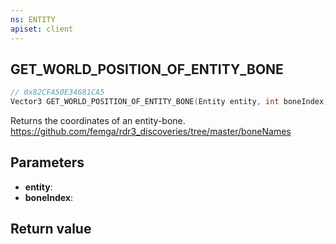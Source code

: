 ```yaml
---
ns: ENTITY
apiset: client
---
```

## GET_WORLD_POSITION_OF_ENTITY_BONE

```c
// 0x82CFA50E34681CA5
Vector3 GET_WORLD_POSITION_OF_ENTITY_BONE(Entity entity, int boneIndex);
```

Returns the coordinates of an entity-bone.
https://github.com/femga/rdr3_discoveries/tree/master/boneNames

## Parameters
* **entity**:
* **boneIndex**:

## Return value